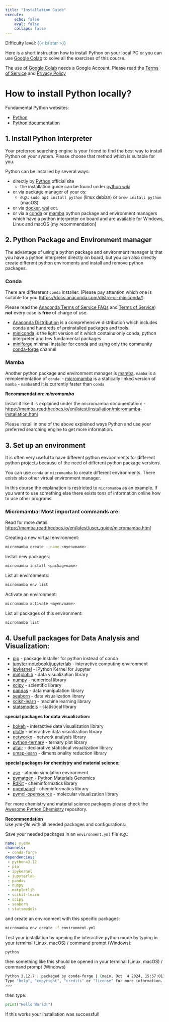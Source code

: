 ```yaml
---
title: "Installation Guide"
execute:
    echo: false
    eval: false
    collaps: false
---
```

Difficulty level: <span style="color:#2B7492">{{< bi star >}} </span>

Here is a short instruction how to install Python on your local PC or you can use [Google Colab](https://colab.research.google.com) to solve all the exercises of this course.

:::{.callout-information}
The use of [Google Colab](https://colab.research.google.com) needs a Google Account. Please read the [Terms of Service](https://research.google.com/colaboratory/tos_v5.html) and [Privacy Policy](https://policies.google.com/privacy)
:::


# How to install Python locally? {.unnumbered}


Fundamental Python websites:

- [Python](https://www.python.org) 
- [Python documentation](https://www.python.org/doc/)


## 1. Install Python Interpreter {.unnumbered}


Your preferred searching engine is your friend to find the best way to install Python on your system.
Please choose that method which is suitable for you.


Python can be installed by several ways:



- directly by [Python](https://www.python.org/downloads/) official site 
    - the installation guide can be found under [python wiki](https://wiki.python.org/moin/BeginnersGuide/Download)
- or via package manager of your os: 
    - *e.g.:* `sudo apt install python` (linux debian) or `brew install python` (macOS)
- or via [docker](https://www.docker.com/), [wsl](https://learn.microsoft.com/de-de/windows/wsl/install) ect.
- or via a [conda](https://docs.conda.io/projects/conda/en/latest/index.html) or [mamba](https://mamba.readthedocs.io/en/latest/index.html) python package and environment managers which have a python interpreter on board and are available for Windows, Linux and macOS [my recommendation]



## 2. Python Package and Environment manager {.unnumbered}


The advantage of using a python package and environment manager is that you have a python interpreter directly on board, but you can also directly create different python enviroments and install and remove python packages.


### Conda {.unnumbered}


There are differerent `conda` installer:
(Please pay attention which one is suitable for you ([https://docs.anaconda.com/distro-or-miniconda/](https://docs.anaconda.com/distro-or-miniconda/)).

:::{.callout-warning}
Please read the [Anaconda Terms of Service FAQs](https://www.anaconda.com/pricing/terms-of-service-faqs) and [Terms of Service](https://legal.anaconda.com/policies/en/)) **not** every case is **free** of charge of use. 

:::


- [Anaconda Distribution](https://docs.anaconda.com/anaconda/install/) is a comprehensive distribution which includes conda and hundreds of preinstalled packages and tools.
- [miniconda](https://docs.anaconda.com/free/miniconda/index.html) is the light version of it which contains only conda, python interpreter and few fundamental packages
- [miniforge](https://github.com/conda-forge/miniforge) minimal installer for conda and using only the community [conda-forge](https://conda-forge.org/) channel



### Mamba {.unnumbered}


Another python package and environment manager is [mamba](https://mamba.readthedocs.io/en/latest/index.html).
`mamba` is a reimplementation of `conda`:
 - [micromamba](https://mamba.readthedocs.io/en/latest/installation/micromamba-installation.html) is a statically linked version of `mamba` 
 - `mamba`and it is currently faster than `conda`


:::{.callout-tip}
 **Recommendation: *micromamba* ** <br>

Install it like it is explained under the micromamba documentation:
- [https://mamba.readthedocs.io/en/latest/installation/micromamba-installation.html](https://mamba.readthedocs.io/en/latest/installation/micromamba-installation.html)
:::


Please install in one of the above explained ways Python and use your preferred searching engine to get more information.


## 3. Set up an environment {.unnumbered}

It is often very useful to have different python environments for different python projects because of the need of different python package versions.

You can use `conda` or `micromamba` to create different environments. There exists also other virtual environment manager.

In this course the explanation is restricted to `micromamba` as an example. If you want to use something else there exists tons of information online how to use other programs.




### Micromamba: Most important commands are: {.unnumbered}


Read for more detail: [https://mamba.readthedocs.io/en/latest/user_guide/micromamba.html](https://mamba.readthedocs.io/en/latest/user_guide/micromamba.html)



Creating a new virtual environment:


```bash
micromamba create --name <myenvname>
```


Install new packages:


```bash
micromamba install <packagename>
```


List all environments:


```bash
micromamba env list
```


Activate an environment:


```bash
micromamba activate <myenvname>
```


List all packages of this environment:


```bash
micromamba list
```


## 4. Usefull packages for Data Analysis and Visualization:  {.unnumbered}
- [pip](https://packaging.python.org/en/latest/guides/tool-recommendations/) - package installer for python instead of conda
- [jupyter-notebook/jupyterlab](https://jupyter.org/) - interactive computing environment
- [ipykernel](https://pypi.org/project/ipykernel/) - IPython Kernel for Jupyter
- [matplotlib](https://matplotlib.org) - data visualization library
- [numpy](https://numpy.org) - numerical library
- [scipy](https://docs.scipy.org/doc/scipy/reference/) - scientific library
- [pandas](https://pandas.pydata.org/docs/) - data manipulation library
- [seaborn](https://seaborn.pydata.org/examples/index.html) - data visualization library
- [scikit-learn](https://scikit-learn.org/stable/) - machine learning library
- [statsmodels](https://www.statsmodels.org/stable/index.html) - statistical library

**special packages for data visualization:**

- [bokeh](https://docs.bokeh.org/en/latest/index.html) - interactive data visualization library
- [plotly](https://plotly.com/python/) - interactive data visualization library
- [networkx](https://networkx.org/documentation/stable/) - network analysis library
- [python-ternary](https://python-ternary.readthedocs.io/en/latest/) - ternary plot library
- [altair](https://altair-viz.github.io/) - declarative statistical visualization library
- [umap-learn](https://umap-learn.readthedocs.io/en/latest/) - dimensionality reduction library

**special packages for chemistry and material science:**

- [ase](https://wiki.fysik.dtu.dk/ase/) - atomic simulation environment
- [pymatgen](https://pymatgen.org/) - Python Materials Genomics
- [RdKit](https://www.rdkit.org/docs/index.html) - cheminformatics library
- [openbabel](https://openbabel.org/index.html) - cheminformatics library
- [pymol-opensource](https://pymol.org/#opensource) - molecular visualization library

For more chemistry and material science packages please check the [Awesome Python Chemistry](https://github.com/lmmentel/awesome-python-chemistry) repository.




:::{.callout-tip}
**Recommendation** <br> 
Use *yml-file* with all needed packages and configurations:
:::


Save your needed packages in an `environment.yml` file *e.g.*:


 ```yml
 name: myenv
channels:
  - conda-forge
dependencies:
  - python=3.12
  - pip
  - ipykernel
  - jupyterlab
  - pandas
  - numpy
  - matplotlib
  - scikit-learn
  - scipy
  - seaborn
  - statsmodels
 ```


and create an environment with this specific packages:


```bash
micromamba env create -f environment.yml
```


Test your installation by opening the interactive python mode by typing in your terminal (Linux, macOS) / command prompt (Windows):



```bash
python
``` 


then something like this should be opened in your terminal (Linux, macOS) / command prompt (Windows)

```bash
Python 3.12.7 | packaged by conda-forge | (main, Oct  4 2024, 15:57:01) [Clang 17.0.6 ] on darwin
Type "help", "copyright", "credits" or "license" for more information.
>>> 
```


then type:


```python
print("Hello World!")
```

If this works your installation was successful!